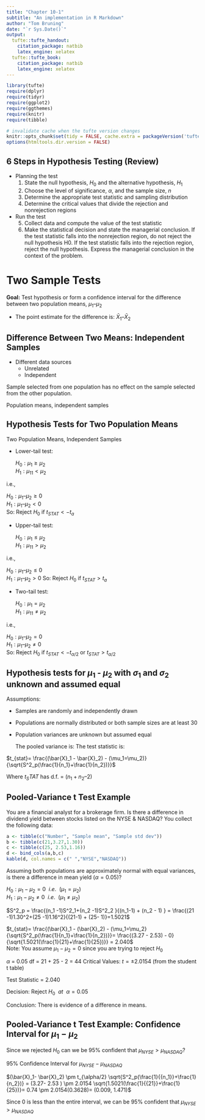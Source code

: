 ```yaml
---
title: "Chapter 10-1"
subtitle: "An implementation in R Markdown"
author: "Tom Bruning"
date: "`r Sys.Date()`"
output:
  tufte::tufte_handout:
    citation_package: natbib
    latex_engine: xelatex
  tufte::tufte_book:
    citation_package: natbib
    latex_engine: xelatex
---
```


```r
library(tufte)
require(dplyr)
require(tidyr)
require(ggplot2)
require(ggthemes)
require(knitr)
require(tibble)

# invalidate cache when the tufte version changes
knitr::opts_chunk$set(tidy = FALSE, cache.extra = packageVersion('tufte'))
options(htmltools.dir.version = FALSE)
```
## 6 Steps in Hypothesis Testing (Review)


- Planning the test
    1. State the null hypothesis, $H_0$ and the alternative hypothesis, $H_1$  
    2. Choose the level of significance, $\alpha$, and the sample size, $n$  
    3. Determine the appropriate test statistic and sampling distribution  
    4. Determine the critical values that divide the rejection and nonrejection regions  
     
- Run the test  
    5. Collect data and compute the value of the test statistic  
    6. Make the statistical decision and state the managerial conclusion.  If the test statistic falls into the nonrejection region, do not reject the null hypothesis H0. If the test statistic falls into the rejection region, reject the null hypothesis.  Express the managerial conclusion in the context of the problem.


# Two Sample Tests  


**Goal:**  Test hypothesis or form a confidence interval for the difference between two population means,  $\mu_1 – \mu_2$  

- The point estimate for the difference is:  $\bar{X}_1 – \bar{X}_2$  

## Difference Between Two Means: Independent Samples  


- Different data sources  
    - Unrelated  
    - Independent  
    
Sample selected from one population has no effect on the sample selected from the other population.


Population means, independent samples


## Hypothesis Tests for Two Population Means

Two Population Means, Independent Samples  

- Lower-tail test:  

  $H_0: \mu_1 \ge \mu_2$  
  $H_1: \mu_11 < \mu_2$  

i.e.,

  $H_0: \mu_1 – \mu_2 \ge 0$  
  $H_1: \mu_1 – \mu_2 < 0$  
  So: Reject $H_0$  if  $t_{STAT} < -t_a$

- Upper-tail test:  

  $H_0: \mu_1 \le \mu_2$  
  $H_1: \mu_11 > \mu_2$  

i.e.,

  $H_0: \mu_1 – \mu_2 \le 0$  
  $H_1: \mu_1 – \mu_2 > 0$ 
  So: Reject $H_0$  if  $t_{STAT} > t_a$

- Two-tail test:

  $H_0: \mu_1 = \mu_2$  
  $H_1: \mu_11 \ne  \mu_2$  

i.e.,

  $H_0: \mu_1 – \mu_2 = 0$  
  $H_1: \mu_1 – \mu_2 \ne 0$  
  So: Reject $H_0$  if  $t_{STAT} < -t_{\alpha/2}$ or $t_{STAT} > t_{\alpha/2}$  
  
## Hypothesis tests for $\mu_1$ - $\mu_2$ with $\sigma_1$ and $\sigma_2$ unknown and assumed equal

Assumptions:    

- Samples are randomly and independently drawn  

- Populations are normally distributed or both sample sizes are at least 30  

- Population variances are unknown but assumed equal  


  The pooled variance is:
\begin{equation}
S^2_p = \frac{(n_1 -1)S^2_1+(n_2 -1)S^2_2 }{(n_1-1) + (n_2 - 1) }
\end{equation}
  The test statistic is:

$t_{stat}= \frac{(\bar{X}_1 - \bar{X}_2) - (\mu_1=\mu_2)}  {\sqrt{S^2_p(\frac{1}{n_1}+\frac{1}{n_2})}}$




  Where  $t_STAT$  has d.f. = $(n_1 + n_2 – 2)$

## Pooled-Variance t Test Example

You are a financial analyst for a brokerage firm.  Is there a difference in dividend yield between stocks listed on the NYSE & NASDAQ?  You collect the following data:  
```r
a <- tibble(c("Number", "Sample mean", "Sample std dev"))
b <- tibble(c(21,3.27,1.30))
c <- tibble(c(25, 2.53,1.16))
d <- bind_cols(a,b,c)
kable(d, col.names = c(" ","NYSE","NASDAQ"))
```


Assuming both populations are approximately normal with equal variances, is there a difference in mean yield ($\alpha = 0.05$)?

$H_0: \mu_1 - \mu_2 = 0\ \   i.e.\ \  (\mu_1 = \mu_2)$  
$H_1: \mu_1 - \mu_2 \ne 0\ \   i.e.\ \  (\mu_1 \ne \mu_2)$  

$S^2_p = \frac{(n_1 -1)S^2_1+(n_2 -1)S^2_2 }{(n_1-1) + (n_2 - 1) } = \frac{(21 -1)1.30^2+(25 -1)1.16^2}{(21-1) + (25- 1)}=1.5021$

$t_{stat}= \frac{(\bar{X}_1 - (\bar{X}_2) - (\mu_1=\mu_2}  {\sqrt{S^2_p(\frac{1}{n_1}+\frac{1}{n_2})}}= \frac{(3.27 - 2.53) - 0}  {\sqrt{1.5021(\frac{1}{21}+\frac{1}{25})}} = 2.040$  
Note: You assume $\mu_1- \mu_2 = 0$ since you are trying to reject $H_0$

$\alpha$ = 0.05
df = 21 + 25 - 2 = 44
Critical Values: $t = \pm 2.0154$ (from the student t table)

Test Statistic = 2.040

Decision: Reject $H_0\ \  at\ \  \alpha = 0.05$

Conclusion: There is evidence of a difference in means.

## Pooled-Variance t Test Example:  Confidence Interval for $\mu_1 - \mu_2$  

Since we rejected $H_0$ can we be 95% confident that $\mu_{NYSE} > \mu_{NASDAQ}$?

95% Confidence Interval for $\mu_{NYSE} - \mu_{NASDAQ}$

$(\bar{X}_1- \bar{X}_2) \pm t_{\alpha/2} \sqrt{S^2_p(\frac{1}{{n_1}}+\frac{1}{n_2})} = (3.27- 2.53 ) \pm 2.0154 \sqrt{1.5021(\frac{1}{{21}}+\frac{1}{25})}= 0.74 \pm 2.0154(0.3628)= (0.009, 1.471)$


Since 0 is less than the entire interval, we can be 95% confident that $\mu_{NYSE} > \mu_{NASDAQ}$





